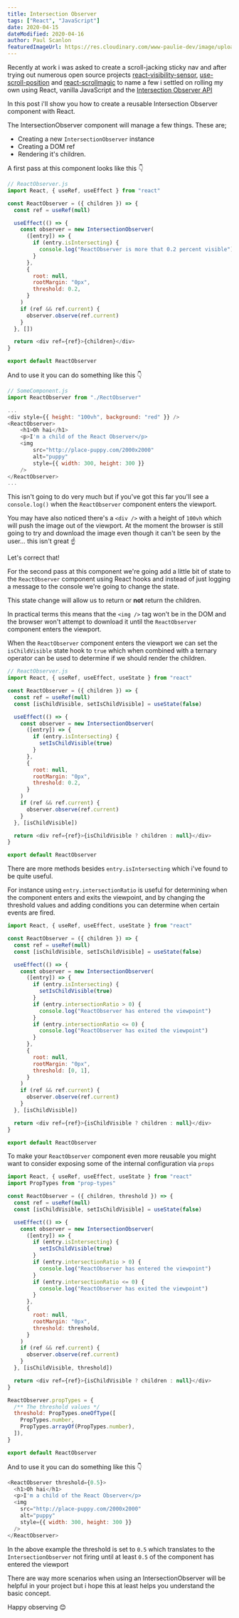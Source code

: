 ```yaml
---
title: Intersection Observer
tags: ["React", "JavaScript"]
date: 2020-04-15
dateModified: 2020-04-16
author: Paul Scanlon
featuredImageUrl: https://res.cloudinary.com/www-paulie-dev/image/upload/v1595915575/paulie.dev/2020/04/intersection-observer_bplmy6.jpg
---
```


Recently at work i was asked to create a scroll-jacking sticky nav and after trying out numerous open source projects [react-visibility-sensor](https://github.com/joshwnj/react-visibility-sensor), [use-scroll-position](https://github.com/n8tb1t/use-scroll-position) and [react-scrollmagic](https://github.com/bitworking/react-scrollmagic) to name a few i settled on rolling my own using React, vanilla JavaScript and the [Intersection Observer API](https://developer.mozilla.org/en-us/docs/web/api/intersection_observer_api)

In this post i'll show you how to create a reusable Intersection Observer component with React.

The IntersectionObserver component will manage a few things. These are;

- Creating a new `IntersectionObserver` instance
- Creating a DOM ref
- Rendering it's children.

A first pass at this component looks like this 👇

<Divider />

```javascript
// ReactObserver.js
import React, { useRef, useEffect } from "react"

const ReactObserver = ({ children }) => {
  const ref = useRef(null)

  useEffect(() => {
    const observer = new IntersectionObserver(
      ([entry]) => {
        if (entry.isIntersecting) {
          console.log("ReactObserver is more that 0.2 percent visible")
        }
      },
      {
        root: null,
        rootMargin: "0px",
        threshold: 0.2,
      }
    )
    if (ref && ref.current) {
      observer.observe(ref.current)
    }
  }, [])

  return <div ref={ref}>{children}</div>
}

export default ReactObserver
```

<Divider />

And to use it you can do something like this 👇

<Divider />

<!-- prettier-ignore -->
```javascript
// SomeComponent.js
import ReactObserver from "./RectObserver"

...
<div style={{ height: "100vh", background: "red" }} />
<ReactObserver>
    <h1>Oh hai</h1>
    <p>I'm a child of the React Observer</p>
    <img
        src="http://place-puppy.com/2000x2000"
        alt="puppy"
        style={{ width: 300, height: 300 }}
    />
</ReactObserver>
...
```

<Divider />

This isn't going to do very much but if you've got this far you'll see a `console.log()` when the `ReactObserver` component enters the viewport.

You may have also noticed there's a `<div />` with a height of `100vh` which will push the image out of the viewport. At the moment the browser is still going to try and download the image even though it can't be seen by the user... this isn't great ☝️

Let's correct that!

For the second pass at this component we're going add a little bit of state to the `ReactObserver` component using React hooks and instead of just logging a message to the console we're going to change the state.

This state change will allow us to return or **not** return the children.

In practical terms this means that the `<img />` tag won't be in the DOM and the browser won't attempt to download it until the `ReactObserver` component enters the viewport.

When the `ReactObserver` component enters the viewport we can set the `isChildVisible` state hook to `true` which when combined with a ternary operator can be used to determine if we should render the children.

<Divider />

```javascript
// ReactObserver.js
import React, { useRef, useEffect, useState } from "react"

const ReactObserver = ({ children }) => {
  const ref = useRef(null)
  const [isChildVisible, setIsChildVisible] = useState(false)

  useEffect(() => {
    const observer = new IntersectionObserver(
      ([entry]) => {
        if (entry.isIntersecting) {
          setIsChildVisible(true)
        }
      },
      {
        root: null,
        rootMargin: "0px",
        threshold: 0.2,
      }
    )
    if (ref && ref.current) {
      observer.observe(ref.current)
    }
  }, [isChildVisible])

  return <div ref={ref}>{isChildVisible ? children : null}</div>
}

export default ReactObserver
```

<Divider />

There are more methods besides `entry.isIntersecting` which i've found to be quite useful.

For instance using `entry.intersectionRatio` is useful for determining when the component enters and exits the viewpoint, and by changing the threshold values and adding conditions you can determine when certain events are fired.

<Divider />

```javascript
import React, { useRef, useEffect, useState } from "react"

const ReactObserver = ({ children }) => {
  const ref = useRef(null)
  const [isChildVisible, setIsChildVisible] = useState(false)

  useEffect(() => {
    const observer = new IntersectionObserver(
      ([entry]) => {
        if (entry.isIntersecting) {
          setIsChildVisible(true)
        }
        if (entry.intersectionRatio > 0) {
          console.log("ReactObserver has entered the viewpoint")
        }
        if (entry.intersectionRatio <= 0) {
          console.log("ReactObserver has exited the viewpoint")
        }
      },
      {
        root: null,
        rootMargin: "0px",
        threshold: [0, 1],
      }
    )
    if (ref && ref.current) {
      observer.observe(ref.current)
    }
  }, [isChildVisible])

  return <div ref={ref}>{isChildVisible ? children : null}</div>
}

export default ReactObserver
```

<Divider />

To make your `ReactObserver` component even more reusable you might want to consider exposing some of the internal configuration via `props`

<Divider />

```javascript
import React, { useRef, useEffect, useState } from "react"
import PropTypes from "prop-types"

const ReactObserver = ({ children, threshold }) => {
  const ref = useRef(null)
  const [isChildVisible, setIsChildVisible] = useState(false)

  useEffect(() => {
    const observer = new IntersectionObserver(
      ([entry]) => {
        if (entry.isIntersecting) {
          setIsChildVisible(true)
        }
        if (entry.intersectionRatio > 0) {
          console.log("ReactObserver has entered the viewpoint")
        }
        if (entry.intersectionRatio <= 0) {
          console.log("ReactObserver has exited the viewpoint")
        }
      },
      {
        root: null,
        rootMargin: "0px",
        threshold: threshold,
      }
    )
    if (ref && ref.current) {
      observer.observe(ref.current)
    }
  }, [isChildVisible, threshold])

  return <div ref={ref}>{isChildVisible ? children : null}</div>
}

ReactObserver.propTypes = {
  /** The threshold values */
  threshold: PropTypes.oneOfType([
    PropTypes.number,
    PropTypes.arrayOf(PropTypes.number),
  ]),
}

export default ReactObserver
```

<Divider />

And to use it you can do something like this 👇

<Divider />

```javascript
<ReactObserver threshold={0.5}>
  <h1>Oh hai</h1>
  <p>I'm a child of the React Observer</p>
  <img
    src="http://place-puppy.com/2000x2000"
    alt="puppy"
    style={{ width: 300, height: 300 }}
  />
</ReactObserver>
```

In the above example the threshold is set to `0.5` which translates to the `IntersectionObserver` not firing until at least `0.5` of the component has entered the viewport

There are way more scenarios when using an IntersectionObserver will be helpful in your project but i hope this at least helps you understand the basic concept.

Happy observing 😊
